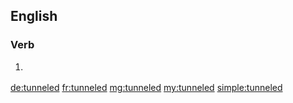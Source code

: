 ==English==

===Verb===
{{head|en|verb form}}

# {{label|en|US}} {{en-past of|tunnel}}

[[de:tunneled]]
[[fr:tunneled]]
[[mg:tunneled]]
[[my:tunneled]]
[[simple:tunneled]]